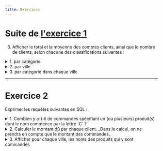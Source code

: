 ```yaml
---
title: Exercices
---
```



# Suite de [l'exercice 1](/bdd/05-sql-dml2/01-jointures/#exercice)

3. Afficher le total et la moyenne des comptes clients, ainsi que le nombre de clients, selon chacune des classifications suivantes : 

<details>
<summary>1. par catégorie</summary>

<SQLiteQuery
 sqliteDB="public/sample/ecommerce/ecommerce-fr-erd-v2.sqlite"
 title="Moyenne et total des comptes clients par catégorie"
 query={`
    SELECT 
        categorie, 
        COUNT(*) AS 'Nombre de clients',
        SUM(compte) AS 'Total des comptes',
        AVG(compte) AS 'Moyenne des comptes'
    FROM Clients
    GROUP BY categorie;
`}
/>

</details>
<details>
<summary>2. par ville</summary>

<SQLiteQuery
 sqliteDB="public/sample/ecommerce/ecommerce-fr-erd-v2.sqlite"
 title="Moyenne et total des comptes clients par ville"
 query={`
    SELECT 
        categorie, 
        COUNT(*) AS 'Nombre de clients',
        SUM(compte) AS 'Total des comptes',
        AVG(compte) AS 'Moyenne des comptes'
    FROM Clients
    GROUP BY ville;
`}
/>

</details>

<details>
<summary>3. par catégorie dans chaque ville</summary>

<SQLiteQuery
 sqliteDB="public/sample/ecommerce/ecommerce-fr-erd-v2.sqlite"
 title="Moyenne et total des comptes clients par catégories et par ville"
 query={`
    SELECT 
        categorie, 
        COUNT(*) AS 'Nombre de clients',
        SUM(compte) AS 'Total des comptes',
        AVG(compte) AS 'Moyenne des comptes'
    FROM Clients
    GROUP BY ville, categorie;
`}
/>

</details>

---

# Exercice 2

Exprimer les requêtes suivantes en SQL :

<details>
<summary>1. Combien y a-t-il de commandes spécifiant un (ou plusieurs) produit(s) dont le nom commence par la lettre `C` ?</summary>

<SQLiteQuery
 sqliteDB="public/sample/ecommerce/ecommerce-fr-erd-v2.sqlite"
 title="Commandes avec produits commençant par 'C'"
 query={`
 SELECT COUNT(*) AS 'Nombre de commandes'
  FROM Commandes C
  JOIN Details D ON C.numero = D.numeroCommande
  JOIN Produits P ON D.numeroProduit = P.numero
  WHERE P.nom LIKE 'C%';
`}
/>

</details>

<details>
<summary>2. Calculer le montant dû par chaque client. _Dans le calcul, on ne prendra en compte que le montant des commandes_</summary>

<SQLiteQuery
 sqliteDB="public/sample/ecommerce/ecommerce-fr-erd-v2.sqlite"
 title="Montant dû par chaque client"
 query={`
 SELECT 
    C.numero AS 'Client',
    C.nom AS 'Nom',
    SUM(D.quantite * P.prix) AS 'Montant dû'
  FROM Clients C
  JOIN Commandes Co ON C.numero = Co.numeroClient
  JOIN Details D ON Co.numero = D.numeroCommande
  JOIN Produits P ON D.numeroProduit = P.numero
  GROUP BY C.numero;
`}
/>

</details>

<details>
<summary>3. Afficher pour chaque ville, les noms des produits qui y sont commandés</summary>

<SQLiteQuery
 sqliteDB="public/sample/ecommerce/ecommerce-fr-erd-v2.sqlite"
 title="Produits commandés par ville"
 query={`
 SELECT 
    C.ville AS 'Ville',
    P.nom AS 'Produit'
  FROM Clients C
  JOIN Commandes Co ON C.numero = Co.numeroClient
  JOIN Details D ON Co.numero = D.numeroCommande
  JOIN Produits P ON D.numeroProduit = P.numero
  GROUP BY C.ville, P.nom;
`}
/>

</details>
